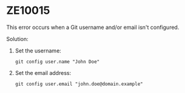 # ZE10015
This error occurs when a Git username and/or email isn't configured.

Solution:
1.  Set the username:

    ```shell
    git config user.name "John Doe"
    ```
2.  Set the email address:

    ```shell
    git config user.email "john.doe@domain.example"
    ```